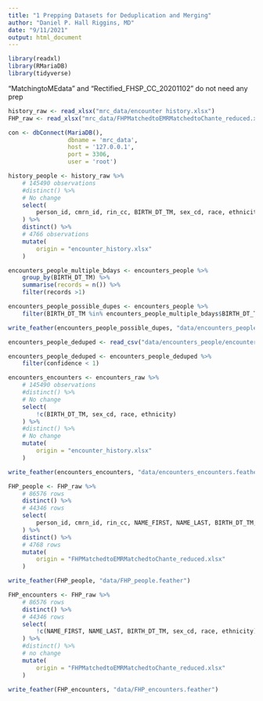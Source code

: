 ```yaml
---
title: "1 Prepping Datasets for Deduplication and Merging"
author: "Daniel P. Hall Riggins, MD"
date: "9/11/2021"
output: html_document
---
```


```r
library(readxl)
library(RMariaDB)
library(tidyverse)
```

"MatchingtoMEdata" and "Rectified_FHSP_CC_20201102" do not need any prep

```r
history_raw <- read_xlsx("mrc_data/encounter history.xlsx")
FHP_raw <- read_xlsx("mrc_data/FHPMatchedtoEMRMatchedtoChante_reduced.xlsx", na = "NULL")
```

```r
con <- dbConnect(MariaDB(),
                 dbname = 'mrc_data',
                 host = '127.0.0.1',
                 port = 3306,
                 user = 'root')
```


```r
history_people <- history_raw %>%
    # 145490 observations
    #distinct() %>%
    # No change
    select(
        person_id, cmrn_id, rin_cc, BIRTH_DT_TM, sex_cd, race, ethnicity
    ) %>%
    distinct() %>%
    # 4766 observations
    mutate(
        origin = "encounter_history.xlsx"
    )

encounters_people_multiple_bdays <- encounters_people %>%
    group_by(BIRTH_DT_TM) %>%
    summarise(records = n()) %>%
    filter(records >1)

encounters_people_possible_dupes <- encounters_people %>%
    filter(BIRTH_DT_TM %in% encounters_people_multiple_bdays$BIRTH_DT_TM) %>%

write_feather(encounters_people_possible_dupes, "data/encounters_people_possible_dupes.feather")

encounters_people_deduped <- read_csv("data/encounters_people/encounters_people_deduped.csv")

encounters_people_deduped <- encounters_people_deduped %>%
    filter(confidence < 1)

encounters_encounters <- encounters_raw %>%
    # 145490 observations
    #distinct() %>%
    # No change
    select(
        !c(BIRTH_DT_TM, sex_cd, race, ethnicity)
    ) %>%
    #distinct() %>%
    # No change
    mutate(
        origin = "encounter_history.xlsx"
    )

write_feather(encounters_encounters, "data/encounters_encounters.feather")

FHP_people <- FHP_raw %>%
    # 86576 rows
    distinct() %>%
    # 44346 rows
    select(
        person_id, cmrn_id, rin_cc, NAME_FIRST, NAME_LAST, BIRTH_DT_TM, sex_cd, race, ethnicity
    ) %>%
    distinct() %>%
    # 4768 rows
    mutate(
        origin = "FHPMatchedtoEMRMatchedtoChante_reduced.xlsx"
    )

write_feather(FHP_people, "data/FHP_people.feather")

FHP_encounters <- FHP_raw %>%
    # 86576 rows
    distinct() %>%
    # 44346 rows
    select(
        !c(NAME_FIRST, NAME_LAST, BIRTH_DT_TM, sex_cd, race, ethnicity)
    ) %>%
    #distinct() %>%
    # no change
    mutate(
        origin = "FHPMatchedtoEMRMatchedtoChante_reduced.xlsx"
    )

write_feather(FHP_encounters, "data/FHP_encounters.feather")
```






